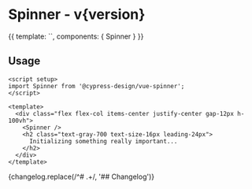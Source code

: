 

<h1>Spinner<span className="text-lg font-normal"> - v{version}</span></h1>

<Meta title="Spinner" component={Spinner} />

<Canvas>
  <Story name="Spinner">
    {{
      template: `<Spinner />`,
      components: { Spinner }
    }}
  </Story>
</Canvas>

<ArgsTable />

## Usage

```vue
<script setup>
import Spinner from '@cypress-design/vue-spinner';
</script>

<template>
  <div class="flex flex-col items-center justify-center gap-12px h-100vh">
    <Spinner />
    <h2 class="text-gray-700 text-size-16px leading-24px">
      Initializing something really important...
    </h2>
  </div>
</template>
```

<Description>
  {changelog.replace(/^# .+/, '## Changelog')}
</Description>
